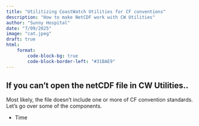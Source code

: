 ```yaml
---
title: "Utilitizing CoastWatch Utilities for CF conventions"
description: "How to make NetCDF work with CW Utilities"
author: "Sunny Hospital"
date: "7/09/2025"
image: "cat.jpeg"
draft: true
html:
    format:
        code-block-bg: true
        code-block-border-left: "#31BAE9"
---
```


## If you can't open the netCDF file in CW Utilities..

Most likely, the file doesn't include one or more of CF convention standards.
Let's go over some of the components.

* Time

